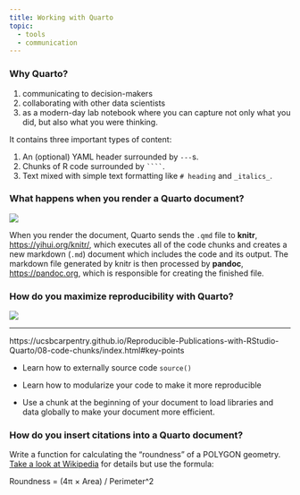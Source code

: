```yaml
---
title: Working with Quarto
topic:
  - tools
  - communication
---
```



### Why Quarto?

1.  communicating to decision-makers
2.  collaborating with other data scientists
3.  as a modern-day lab notebook where you can capture not only what you did, but also what you were thinking.

It contains three important types of content:

1.  An (optional) YAML header surrounded by `---`s.
2.  Chunks of R code surrounded by ````` ```` `````.
3.  Text mixed with simple text formatting like `# heading` and `_italics_`.

### What happens when you render a Quarto document?

![](https://r4ds.hadley.nz/images/quarto-flow.png)

::: notes
When you render the document, Quarto sends the `.qmd` file to **knitr**, <https://yihui.org/knitr/>, which executes all of the code chunks and creates a new markdown (`.md`) document which includes the code and its output. The markdown file generated by knitr is then processed by **pandoc**, [https://pandoc.org](https://pandoc.org/), which is responsible for creating the finished file.
:::

### How do you maximize reproducibility with Quarto?

![](https://ucsbcarpentry.github.io/Reproducible-Publications-with-RStudio-Quarto/fig/01-fig4.png)

------------------------------------------------------------------------

https://ucsbcarpentry.github.io/Reproducible-Publications-with-RStudio-Quarto/08-code-chunks/index.html#key-points

-   Learn how to externally source code `source()`

-   Learn how to modularize your code to make it more reproducible

-   Use a chunk at the beginning of your document to load libraries and data globally to make your document more efficient.

### How do you insert citations into a Quarto document?

Write a function for calculating the "roundness" of a POLYGON geometry. [Take a look at Wikipedia](https://en.wikipedia.org/wiki/Roundness) for details but use the formula:

Roundness = (4π × Area) / Perimeter\^2

